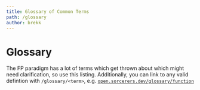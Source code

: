 ```yaml
---
title: Glossary of Common Terms
path: /glossary
author: brekk
---
```


<!-- read ! ls src/content/glossary -->
<!-- 10,25s#glossary-\(.*\)\.mdx#import \U\1\L from '@content/glossary/glossary-\1.mdx'#g -->



# Glossary

The FP paradigm has a lot of terms which get thrown about which might need clarification, so use this listing. Additionally, you can link to any valid defintion with `/glossary/<term>`, e.g. [`open.sorcerers.dev/glossary/function`](open.sorcerers.dev/glossary/function)

<FUNCTION />
<ARITY />
<NULLARY />
<UNARY />
<BINARY />
<TERNARY />
<PURE />
<DETERMINISTIC />
<REFERENTIAL />
<SIDE />
<FREE />
<HIGHER />
<CURRY />
<COMPOSITION />
<COMBINATOR />
<CONSTANT />
<IDENTITY />
